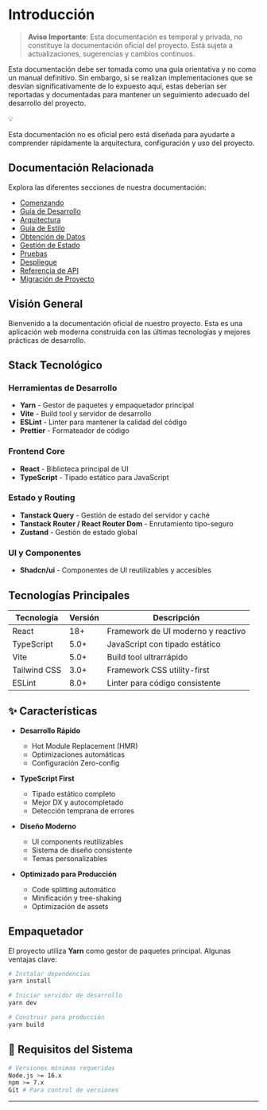 # Introducción

> **Aviso Importante**: Esta documentación es temporal y privada, no constituye la documentación oficial del proyecto. Está sujeta a actualizaciones, sugerencias y cambios continuos.

Esta documentación debe ser tomada como una guía orientativa y no como un manual definitivo. Sin embargo, si se realizan implementaciones que se desvían significativamente de lo expuesto aquí, estas deberían ser reportadas y documentadas para mantener un seguimiento adecuado del desarrollo del proyecto.

<div className="flex items-center gap-2 p-4 bg-amber-50 rounded-lg border border-amber-200 mb-8">
  <span role="img" aria-label="light bulb" className="text-2xl">💡</span>
  <p className="text-sm text-amber-800">
    Esta documentación no es oficial pero está diseñada para ayudarte a comprender rápidamente la arquitectura, configuración y uso del proyecto.
  </p>
</div>

## Documentación Relacionada

Explora las diferentes secciones de nuestra documentación:

- [Comenzando](/docs/getting-started)
- [Guía de Desarrollo](/docs/development-guide)
- [Arquitectura](/docs/architecture)
- [Guía de Estilo](/docs/style-guide)
- [Obtención de Datos](/docs/fetching-data)
- [Gestión de Estado](/docs/state-management)
- [Pruebas](/docs/testing)
- [Despliegue](/docs/deployment)
- [Referencia de API](/docs/api-reference)
- [Migración de Proyecto](/docs/migrate-project)

## Visión General

Bienvenido a la documentación oficial de nuestro proyecto. Esta es una aplicación web moderna construida con las últimas tecnologías y mejores prácticas de desarrollo.

## Stack Tecnológico

### Herramientas de Desarrollo
- **Yarn** - Gestor de paquetes y empaquetador principal
- **Vite** - Build tool y servidor de desarrollo
- **ESLint** - Linter para mantener la calidad del código
- **Prettier** - Formateador de código

### Frontend Core
- **React** - Biblioteca principal de UI
- **TypeScript** - Tipado estático para JavaScript

### Estado y Routing
- **Tanstack Query** - Gestión de estado del servidor y caché
- **Tanstack Router / React Router Dom** - Enrutamiento tipo-seguro
- **Zustand** - Gestión de estado global

### UI y Componentes
- **Shadcn/ui** - Componentes de UI reutilizables y accesibles

## Tecnologías Principales

| Tecnología | Versión | Descripción |
|------------|---------|-------------|
| React | 18+ | Framework de UI moderno y reactivo |
| TypeScript | 5.0+ | JavaScript con tipado estático |
| Vite | 5.0+ | Build tool ultrarrápido |
| Tailwind CSS | 3.0+ | Framework CSS utility-first |
| ESLint | 8.0+ | Linter para código consistente |

## ✨ Características

- **Desarrollo Rápido**
  - Hot Module Replacement (HMR)
  - Optimizaciones automáticas
  - Configuración Zero-config

- **TypeScript First**
  - Tipado estático completo
  - Mejor DX y autocompletado
  - Detección temprana de errores

- **Diseño Moderno**
  - UI components reutilizables
  - Sistema de diseño consistente
  - Temas personalizables

- **Optimizado para Producción**
  - Code splitting automático
  - Minificación y tree-shaking
  - Optimización de assets

## Empaquetador

El proyecto utiliza **Yarn** como gestor de paquetes principal. Algunas ventajas clave:

```bash
# Instalar dependencias
yarn install

# Iniciar servidor de desarrollo
yarn dev

# Construir para producción
yarn build
```

## 🚀 Requisitos del Sistema

```bash
# Versiones mínimas requeridas
Node.js >= 16.x
npm >= 7.x
Git # Para control de versiones
```


---
